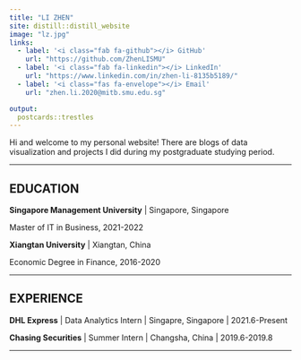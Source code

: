 ```yaml
---
title: "LI ZHEN"
site: distill::distill_website
image: "lz.jpg"
links:
  - label: '<i class="fab fa-github"></i> GitHub'
    url: "https://github.com/ZhenLISMU"
  - label: '<i class="fab fa-linkedin"></i> LinkedIn'
    url: "https://www.linkedin.com/in/zhen-li-8135b5189/"
  - label: '<i class="fas fa-envelope"></i> Email'
    url: "zhen.li.2020@mitb.smu.edu.sg"

output:
  postcards::trestles
---
```

Hi and welcome to my personal website! There are blogs of data visualization and projects I did during my postgraduate studying period.

---

EDUCATION
---
**Singapore Management University** | Singapore, Singapore

Master of IT in Business, 2021-2022

**Xiangtan University** | Xiangtan, China

Economic Degree in Finance, 2016-2020

---

EXPERIENCE
---
**DHL Express** | Data Analytics Intern | Singapre, Singapore | 2021.6-Present

**Chasing Securities** | Summer Intern | Changsha, China | 2019.6-2019.8

---
